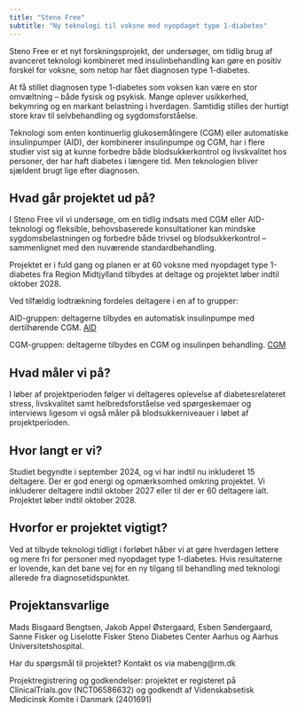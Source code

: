 ```yaml
---
title: "Steno Free"
subtitle: "Ny teknologi til voksne med nyopdaget type 1-diabetes"
---
```


Steno Free er et nyt forskningsprojekt, der undersøger, om tidlig brug af avanceret teknologi kombineret med insulinbehandling kan gøre en positiv forskel for voksne, som netop har fået diagnosen type 1-diabetes.

At få stillet diagnosen type 1-diabetes som voksen kan være en stor omvæltning – både fysisk og psykisk. Mange oplever usikkerhed, bekymring og en markant belastning i hverdagen. Samtidig stilles der hurtigt store krav til selvbehandling og sygdomsforståelse.

Teknologi som enten kontinuerlig glukosemålingere (CGM) eller automatiske insulinpumper (AID), der kombinerer insulinpumpe og CGM, har i flere studier vist sig at kunne forbedre både blodsukkerkontrol og livskvalitet hos personer, der har haft diabetes i længere tid. Men teknologien bliver sjældent brugt lige efter diagnosen.

## Hvad går projektet ud på?

I Steno Free vil vi undersøge, om en tidlig indsats med CGM eller AID-teknologi og fleksible, behovsbaserede konsultationer kan mindske sygdomsbelastningen og forbedre både trivsel og blodsukkerkontrol – sammenlignet med den nuværende standardbehandling.

Projektet er i fuld gang og planen er at 60 voksne med nyopdaget type 1-diabetes fra Region Midtjylland tilbydes at deltage og projektet løber indtil oktober 2028. 

Ved tilfældig lodtrækning fordeles deltagere i en af to grupper:

AID-gruppen: deltagerne tilbydes en automatisk insulinpumpe med dertilhørende CGM. 
[AID](https://www.medtronic-diabetes.com/da-DK/insulinpumpe/minimed-780g-systemet){.btn
.btn-primary role="button"}

CGM-gruppen: deltagerne tilbydes en CGM og insulinpen behandling.
[CGM](https://www.freestyle.abbott/da-dk/home.html?gad_source=1&gad_campaignid=21406895265&gclid=EAIaIQobChMI7eSuxMiyjQMVL2RBAh2K7RsiEAAYASAAEgJFZPD_BwE){.btn
.btn-primary role="button"}

## Hvad måler vi på?

I løber af projektperioden følger vi deltageres oplevelse af diabetesrelateret stress, livskvalitet samt helbredsforståelse ved spørgeskemaer og interviews ligesom vi også måler på blodsukkerniveauer i løbet af projektperioden.

## Hvor langt er vi?

Studiet begyndte i september 2024, og vi har indtil nu inkluderet 15 deltagere. Der er god energi og opmærksomhed omkring projektet. Vi inkluderer deltagere indtil oktober 2027 eller til der er 60 deltagere ialt. Projektet løber indtil oktober 2028. 

## Hvorfor er projektet vigtigt?
Ved at tilbyde teknologi tidligt i forløbet håber vi at gøre hverdagen lettere og mere fri for personer med nyopdaget type 1-diabetes. Hvis resultaterne er lovende, kan det bane vej for en ny tilgang til behandling med teknologi allerede fra diagnosetidspunktet.

## Projektansvarlige
Mads Bisgaard Bengtsen, Jakob Appel Østergaard, Esben Søndergaard, Sanne Fisker og Liselotte Fisker
Steno Diabetes Center Aarhus og Aarhus Universitetshospital.

Har du spørgsmål til projektet? 
Kontakt os via mabeng@rm.dk

Projektregistrering og godkendelser: projektet er registeret på ClinicalTrials.gov (NCT06586632) og godkendt af Videnskabsetisk Medicinsk Komite i Danmark (2401691)



